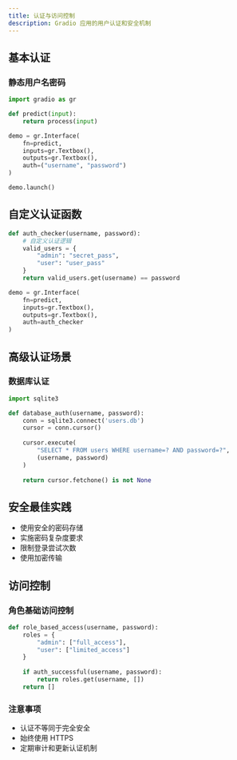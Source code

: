```yaml
---
title: 认证与访问控制
description: Gradio 应用的用户认证和安全机制
---
```


## 基本认证

### 静态用户名密码

```python
import gradio as gr

def predict(input):
    return process(input)

demo = gr.Interface(
    fn=predict,
    inputs=gr.Textbox(),
    outputs=gr.Textbox(),
    auth=("username", "password")
)

demo.launch()
```

## 自定义认证函数

```python
def auth_checker(username, password):
    # 自定义认证逻辑
    valid_users = {
        "admin": "secret_pass",
        "user": "user_pass"
    }
    return valid_users.get(username) == password

demo = gr.Interface(
    fn=predict,
    inputs=gr.Textbox(),
    outputs=gr.Textbox(),
    auth=auth_checker
)
```

## 高级认证场景

### 数据库认证

```python
import sqlite3

def database_auth(username, password):
    conn = sqlite3.connect('users.db')
    cursor = conn.cursor()
    
    cursor.execute(
        "SELECT * FROM users WHERE username=? AND password=?", 
        (username, password)
    )
    
    return cursor.fetchone() is not None
```

## 安全最佳实践

- 使用安全的密码存储
- 实施密码复杂度要求
- 限制登录尝试次数
- 使用加密传输

## 访问控制

### 角色基础访问控制

```python
def role_based_access(username, password):
    roles = {
        "admin": ["full_access"],
        "user": ["limited_access"]
    }
    
    if auth_successful(username, password):
        return roles.get(username, [])
    return []
```

### 注意事项

- 认证不等同于完全安全
- 始终使用 HTTPS
- 定期审计和更新认证机制 